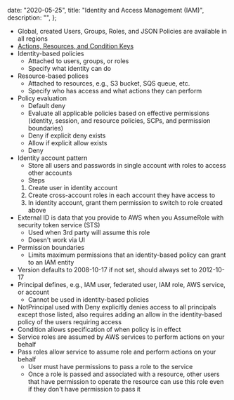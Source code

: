
  date: "2020-05-25",
  title: "Identity and Access Management (IAM)",
  description: "",
};


- Global, created Users, Groups, Roles, and JSON Policies are available in all regions
- [Actions, Resources, and Condition Keys](https://docs.aws.amazon.com/IAM/latest/UserGuide/reference_policies_actions-resources-contextkeys.html)
- Identity-based policies
  - Attached to users, groups, or roles
  - Specify what identity can do
- Resource-based polices
  - Attached to resources, e.g., S3 bucket, SQS queue, etc.
  - Specify who has access and what actions they can perform
- Policy evaluation
  - Default deny
  - Evaluate all applicable policies based on effective permissions (identity, session, and resource policies, SCPs, and permission boundaries)
  - Deny if explicit deny exists
  - Allow if explicit allow exists
  - Deny
- Identity account pattern
  - Store all users and passwords in single account with roles to access other accounts
  - Steps
  1. Create user in identity account
  1. Create cross-account roles in each account they have access to
  1. In identity account, grant them permission to switch to role created above
- External ID is data that you provide to AWS when you AssumeRole with security token service (STS)
  - Used when 3rd party will assume this role
  - Doesn't work via UI
- Permission boundaries
  - Limits maximum permissions that an identity-based policy can grant to an IAM entity
- Version defaults to 2008-10-17 if not set, should always set to 2012-10-17
- Principal defines, e.g., IAM user, federated user, IAM role, AWS service, or account
  - Cannot be used in identity-based policies
- NotPrincipal used with Deny explicitly denies access to all principals except those listed, also requires adding an allow in the identity-based policy of the users requiring access
- Condition allows specification of when policy is in effect
- Service roles are assumed by AWS services to perform actions on your behalf
- Pass roles allow service to assume role and perform actions on your behalf
  - User must have permissions to pass a role to the service
  - Once a role is passed and associated with a resource, other users that have permission to operate the resource can use this role even if they don't have permission to pass it
